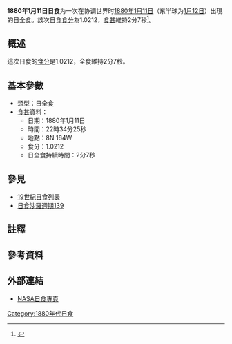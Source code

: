 {{Infobox Solar eclipse
| Year        = 1880
| Month       = 1
| Day         = 11
| Type        = 日全食
| Image       = SE1880Jan11T.gif
| Image size  = 200px
| Image intro = 1880年1月11日日全食路徑圖
  <!--   日食資料   -->
| Gamma       = 0.5136
| Mag         = 1.0212
| Saros       = [[日食沙羅週期139|139]]
| Saros total = 
| Saros seq   = 
  <!--     食甚     -->
| Duration    = 2分7秒
| Location    = 
| Coords      = 
| Width       = 84公里
  <!--   開始時間   -->
| Partial     = 
| Start type  = 
| Centre      = 
| Greatest    = 22:34:25
  <!--     倒數     -->
| hour        = 22
| minute      = 34
| second      = 25
| Duration_s  = 
}}
'''1880年1月11日日食'''为一次在协调世界时[[1880年|1880年]][[1月11日|1月11日]]（东半球为[[1月12日|1月12日]]）出現的日全食。該次日食[[食分|食分]]為1.0212，[[食甚|食甚]]維持2分7秒<ref name="nasa_catalog_list">{{cite web |url=http://eclipse.gsfc.nasa.gov/SEcat5/SE1801-1900.html |title=Catalog of Solar Eclipses: 1801 to 1900 |language=en |publisher=[[NASA|NASA]] |accessdate=2009-07-26 |archiveurl=https://web.archive.org/web/20150112204733/http://eclipse.gsfc.nasa.gov/SEcat5/SE1801-1900.html |archivedate=2015-01-12 |deadurl=no }}</ref>。

== 概述 ==
這次日食的[[食分|食分]]是1.0212，全食維持2分7秒。

== 基本參數 ==
{{NoteUTC}}
* 類型：日全食
*[[食甚|食甚]]資料：
** 日期：1880年1月11日
** 時間：22時34分25秒 
** 地點：8N 164W
** 食分：1.0212
** 日全食持續時間：2分7秒

== 參見 ==
{{日食主題}}
* [[19世紀日食列表|19世紀日食列表]]
* [[日食沙羅週期139|日食沙羅週期139]]

== 註釋 ==
{{NoteFoot}}

== 參考資料 ==
{{reflist}}

== 外部連結 ==
* [http://eclipse.gsfc.nasa.gov/solar.html NASA日食專頁]{{Wayback|url=http://eclipse.gsfc.nasa.gov/solar.html |date=20190108200537 }}{{en icon}}

{{日食}}

[[Category:1880年代日食|Category:1880年代日食]]


{{Eclipse-stub}}